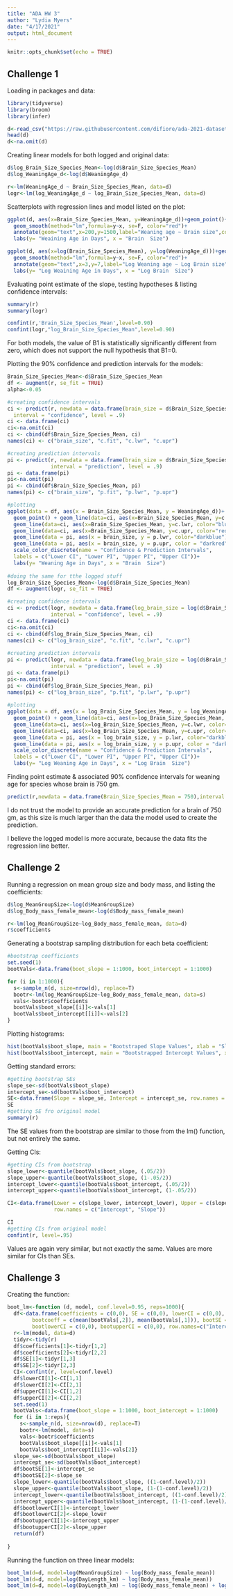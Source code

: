 ```yaml
---
title: "ADA HW 3"
author: "Lydia Myers"
date: "4/17/2021"
output: html_document
---
```


```r
knitr::opts_chunk$set(echo = TRUE)
```
## Challenge 1

Loading in packages and data:

```r
library(tidyverse)
library(broom)
library(infer)

d<-read_csv("https://raw.githubusercontent.com/difiore/ada-2021-datasets/main/KamilarAndCooperData.csv", col_names=T)
head(d)
d<-na.omit(d)
```

Creating linear models for both logged and original data:

```r
d$log_Brain_Size_Species_Mean<-log(d$Brain_Size_Species_Mean)
d$log_WeaningAge_d<-log(d$WeaningAge_d)

r<-lm(WeaningAge_d ~ Brain_Size_Species_Mean, data=d)
logr<-lm(log_WeaningAge_d ~ log_Brain_Size_Species_Mean, data=d)

```

Scatterplots with regression lines and model listed on the plot:

```r
ggplot(d, aes(x=Brain_Size_Species_Mean, y=WeaningAge_d))+geom_point()+
  geom_smooth(method="lm",formula=y~x, se=F, color="red")+
  annotate(geom="text",x=200,y=1500,label="Weaning age ~ Brain size",color="black",fontface=2)+
  labs(y= "Weaining Age in Days", x = "Brain  Size")

ggplot(d, aes(x=log(Brain_Size_Species_Mean), y=log(WeaningAge_d)))+geom_point()+
  geom_smooth(method="lm",formula=y~x, se=F, color="red")+
  annotate(geom="text",x=3,y=7,label="Log Weaning age ~ Log Brain size",color="black",fontface=2)+
  labs(y= "Log Weaining Age in Days", x = "Log Brain  Size")
```

Evaluating point estimate of the slope, testing hypotheses & listing confidence intervals:

```r
summary(r)
summary(logr)

confint(r,'Brain_Size_Species_Mean',level=0.90)
confint(logr,"log_Brain_Size_Species_Mean",level=0.90)

```

For both models, the value of B1 is statistically significantly different from zero, which
does not support the null hypothesis that B1=0.

Plotting the 90% confidence and prediction intervals for the models:

```r
Brain_Size_Species_Mean<-d$Brain_Size_Species_Mean
df <- augment(r, se_fit = TRUE)
alpha<-0.05

#creating confidence intervals
ci <- predict(r, newdata = data.frame(brain_size = d$Brain_Size_Species_Mean),
  interval = "confidence", level = .9) 
ci <- data.frame(ci)
ci<-na.omit(ci)
ci <- cbind(df$Brain_Size_Species_Mean, ci)
names(ci) <- c("brain_size", "c.fit", "c.lwr", "c.upr")

#creating prediction intervals
pi <- predict(r, newdata = data.frame(brain_size = d$Brain_Size_Species_Mean),
              interval = "prediction", level = .9) 
pi <- data.frame(pi)
pi<-na.omit(pi)
pi <- cbind(df$Brain_Size_Species_Mean, pi)
names(pi) <- c("brain_size", "p.fit", "p.lwr", "p.upr")

#plotting
ggplot(data = df, aes(x = Brain_Size_Species_Mean, y = WeaningAge_d))+
  geom_point() + geom_line(data=ci, aes(x=Brain_Size_Species_Mean, y=c.fit))+
  geom_line(data=ci, aes(x=Brain_Size_Species_Mean, y=c.lwr, color="blue"))+
  geom_line(data=ci, aes(x=Brain_Size_Species_Mean, y=c.upr, color="red"))+
  geom_line(data = pi, aes(x = brain_size, y = p.lwr, color="darkblue"))+
  geom_line(data = pi, aes(x = brain_size, y = p.upr, color = "darkred"))+
  scale_color_discrete(name = "Confidence & Prediction Intervals",
  labels = c("Lower CI", "Lower PI", "Upper PI", "Upper CI"))+
  labs(y= "Weaning Age in Days", x = "Brain  Size")
  
#doing the same for tthe logged stuff
log_Brain_Size_Species_Mean<-log(d$Brain_Size_Species_Mean)
df <- augment(logr, se_fit = TRUE)

#creating confidence intervals
ci <- predict(logr, newdata = data.frame(log_brain_size = log(d$Brain_Size_Species_Mean)),
              interval = "confidence", level = .9) 
ci <- data.frame(ci)
ci<-na.omit(ci)
ci <- cbind(df$log_Brain_Size_Species_Mean, ci)
names(ci) <- c("log_brain_size", "c.fit", "c.lwr", "c.upr")
  
#creating prediction intervals
pi <- predict(logr, newdata = data.frame(log_brain_size = log(d$Brain_Size_Species_Mean)),
              interval = "prediction", level = .9) 
pi <- data.frame(pi)
pi<-na.omit(pi)
pi <- cbind(df$log_Brain_Size_Species_Mean, pi)
names(pi) <- c("log_brain_size", "p.fit", "p.lwr", "p.upr")
  
#plotting
ggplot(data = df, aes(x = log_Brain_Size_Species_Mean, y = log_WeaningAge_d))+
  geom_point() + geom_line(data=ci, aes(x=log_Brain_Size_Species_Mean, y=c.fit))+
  geom_line(data=ci, aes(x=log_Brain_Size_Species_Mean, y=c.lwr, color="blue"))+
  geom_line(data=ci, aes(x=log_Brain_Size_Species_Mean, y=c.upr, color="red"))+
  geom_line(data = pi, aes(x = log_brain_size, y = p.lwr, color="darkblue"))+
  geom_line(data = pi, aes(x = log_brain_size, y = p.upr, color = "darkred"))+
  scale_color_discrete(name = "Confidence & Prediction Intervals",
  labels = c("Lower CI", "Lower PI", "Upper PI", "Upper CI"))+
  labs(y= "Log Weaning Age in Days", x = "Log Brain  Size")  

```

Finding point estimate & associated 90% confidence intervals for weaning age for species whose brain
is 750 gm.

```r

predict(r,newdata = data.frame(Brain_Size_Species_Mean = 750),interval = "prediction", level = 0.90)
```  

I do not trust the model to provide an accurate prediction for a brain of 750 gm, as this size is
much larger than the data the model used to create the prediction.

I believe the logged model is more accurate, because the data fits the regression line better.


## Challenge 2

Running a regression on mean group size and body mass, and listing the coefficients:
```r
d$log_MeanGroupSize<-log(d$MeanGroupSize)
d$log_Body_mass_female_mean<-log(d$Body_mass_female_mean)

r<-lm(log_MeanGroupSize~log_Body_mass_female_mean, data=d)
r$coefficients
```

Generating a bootstrap sampling distribution for each beta coefficient:

```r
#bootstrap coefficients
set.seed(1)
bootVals<-data.frame(boot_slope = 1:1000, boot_intercept = 1:1000)

for (i in 1:1000){
  s<-sample_n(d, size=nrow(d), replace=T)
  bootr<-lm(log_MeanGroupSize~log_Body_mass_female_mean, data=s)
  vals<-bootr$coefficients
  bootVals$boot_slope[[i]]<-vals[1]
  bootVals$boot_intercept[[i]]<-vals[2]
}
```

Plotting histograms:

```r
hist(bootVals$boot_slope, main = "Bootstraped Slope Values", xlab = "Slope", breaks = 15)
hist(bootVals$boot_intercept, main = "Bootstrapped Intercept Values", xlab = "Intercept", breaks = 15)
```

Getting standard errors:

```r
#getting bootstrap SEs
slope_se<-sd(bootVals$boot_slope)
intercept_se<-sd(bootVals$boot_intercept)
SE<-data.frame(Slope = slope_se, Intercept = intercept_se, row.names = "SE")
SE
#getting SE fro original model
summary(r)
```
The SE values from the bootstrap are similar to those from the lm() function, but
not entirely the same.

Getting CIs:

```r
#getting CIs from bootstrap
slope_lower<-quantile(bootVals$boot_slope, (.05/2))
slope_upper<-quantile(bootVals$boot_slope, (1-.05/2))
intercept_lower<-quantile(bootVals$boot_intercept, (.05/2))
intercept_upper<-quantile(bootVals$boot_intercept, (1-.05/2))

CI<-data.frame(Lower = c(slope_lower, intercept_lower), Upper = c(slope_upper, intercept_upper), 
               row.names = c("Intercept", "Slope"))

CI
#getting CIs from original model
confint(r, level=.95)
```
Values are again very similar, but not exactly the same. Values are more similar for CIs than SEs.

## Challenge 3

Creating the function:

```r
boot_lm<-function (d, model, conf.level=0.95, reps=1000){
  df<-data.frame(coefficients = c(0,0), SE = c(0,0), lowerCI = c(0,0), upperCI = c(0,0),
        bootcoeff = c(mean(bootVals[,2]), mean(bootVals[,1])), bootSE = c(0,0),
        bootlowerCI = c(0,0), bootupperCI = c(0,0), row.names=c("Intercept", "Slope"))
  r<-lm(model, data=d)
  tidyr<-tidy(r)
  df$coefficients[1]<-tidyr[1,2]
  df$coefficients[2]<-tidyr[2,2]
  df$SE[1]<-tidyr[1,3]
  df$SE[2]<-tidyr[2,3]
  CI<-confint(r, level=conf.level)
  df$lowerCI[1]<-CI[1,1]
  df$lowerCI[2]<-CI[2,1]
  df$upperCI[1]<-CI[1,2]
  df$upperCI[2]<-CI[2,2]
  set.seed(1)
  bootVals<-data.frame(boot_slope = 1:1000, boot_intercept = 1:1000)
  for (i in 1:reps){
    s<-sample_n(d, size=nrow(d), replace=T)
    bootr<-lm(model, data=s)
    vals<-bootr$coefficients
    bootVals$boot_slope[[i]]<-vals[1]
    bootVals$boot_intercept[[i]]<-vals[2]}
  slope_se<-sd(bootVals$boot_slope)
  intercept_se<-sd(bootVals$boot_intercept)
  df$bootSE[1]<-intercept_se
  df$bootSE[2]<-slope_se
  slope_lower<-quantile(bootVals$boot_slope, ((1-conf.level)/2))
  slope_upper<-quantile(bootVals$boot_slope, (1-(1-conf.level)/2))
  intercept_lower<-quantile(bootVals$boot_intercept, ((1-conf.level)/2))
  intercept_upper<-quantile(bootVals$boot_intercept, (1-(1-conf.level)/2))
  df$bootlowerCI[1]<-intercept_lower
  df$bootlowerCI[2]<-slope_lower
  df$bootupperCI[1]<-intercept_upper
  df$bootupperCI[2]<-slope_upper
  return(df)
 
}
```

Running the function on three linear models:

```r
boot_lm(d=d, model=log(MeanGroupSize) ~ log(Body_mass_female_mean))
boot_lm(d=d, model=log(DayLength_km) ~ log(Body_mass_female_mean))
boot_lm(d=d, model=log(DayLength_km) ~ log(Body_mass_female_mean) + log(MeanGroupSize))
```

